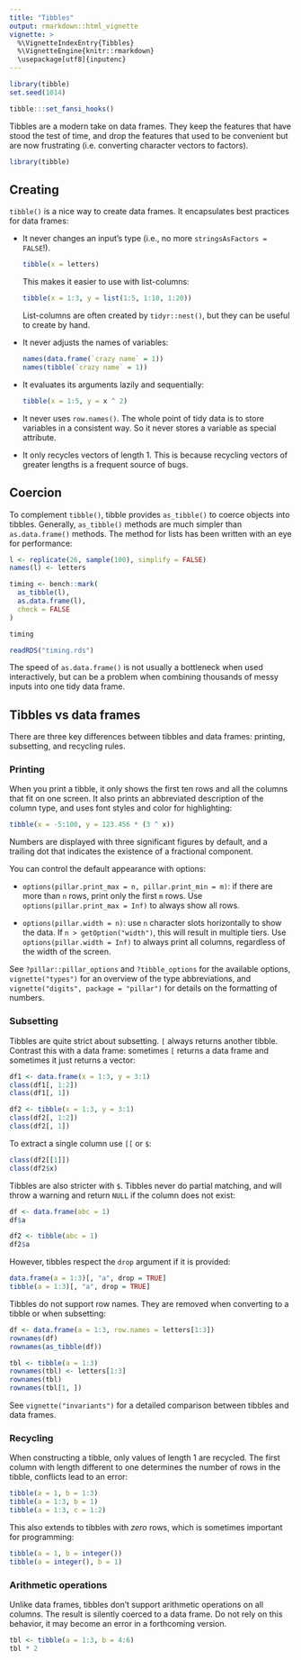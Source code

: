 ```yaml
---
title: "Tibbles"
output: rmarkdown::html_vignette
vignette: >
  %\VignetteIndexEntry{Tibbles}
  %\VignetteEngine{knitr::rmarkdown}
  \usepackage[utf8]{inputenc}
---
```


```r
library(tibble)
set.seed(1014)

tibble:::set_fansi_hooks()
```

Tibbles are a modern take on data frames.
They keep the features that have stood the test of time, and drop the features that used to be convenient but are now frustrating (i.e.
converting character vectors to factors).

```r
library(tibble)
```


## Creating

`tibble()` is a nice way to create data frames.
It encapsulates best practices for data frames:

  * It never changes an input's type (i.e., no more `stringsAsFactors = FALSE`!).

    ```r
    tibble(x = letters)
    ```

    This makes it easier to use with list-columns:

    ```r
    tibble(x = 1:3, y = list(1:5, 1:10, 1:20))
    ```

    List-columns are often created by `tidyr::nest()`, but they can be useful to
    create by hand.

  * It never adjusts the names of variables:

    ```r
    names(data.frame(`crazy name` = 1))
    names(tibble(`crazy name` = 1))
    ```

  * It evaluates its arguments lazily and sequentially:

    ```r
    tibble(x = 1:5, y = x ^ 2)
    ```

  * It never uses `row.names()`.
    The whole point of tidy data is to store variables in a consistent way.
    So it never stores a variable as special attribute.

  * It only recycles vectors of length 1.
    This is because recycling vectors of greater lengths is a frequent source of bugs.

## Coercion

To complement `tibble()`, tibble provides `as_tibble()` to coerce objects into tibbles.
Generally, `as_tibble()` methods are much simpler than `as.data.frame()` methods.
The method for lists has been written with an eye for performance:

```r
l <- replicate(26, sample(100), simplify = FALSE)
names(l) <- letters

timing <- bench::mark(
  as_tibble(l),
  as.data.frame(l),
  check = FALSE
)

timing
```

```r
readRDS("timing.rds")
```

The speed of `as.data.frame()` is not usually a bottleneck when used interactively, but can be a problem when combining thousands of messy inputs into one tidy data frame.

## Tibbles vs data frames

There are three key differences between tibbles and data frames: printing, subsetting, and recycling rules.

### Printing

When you print a tibble, it only shows the first ten rows and all the columns that fit on one screen.
It also prints an abbreviated description of the column type, and uses font styles and color for highlighting:

```r
tibble(x = -5:100, y = 123.456 * (3 ^ x))
```

Numbers are displayed with three significant figures by default, and a trailing dot that indicates the existence of a fractional component.

You can control the default appearance with options:

* `options(pillar.print_max = n, pillar.print_min = m)`: if there are more than `n` rows, print only the first `m` rows.
  Use `options(pillar.print_max = Inf)` to always show all rows.

* `options(pillar.width = n)`: use `n` character slots horizontally to show the data. If `n > getOption("width")`, this will result in multiple tiers. Use `options(pillar.width = Inf)` to always print all columns, regardless of the width of the screen.

See `?pillar::pillar_options` and `?tibble_options` for the available options, `vignette("types")` for an overview of the type abbreviations, and `vignette("digits", package = "pillar")` for details on the formatting of numbers.

### Subsetting

Tibbles are quite strict about subsetting.
`[` always returns another tibble.
Contrast this with a data frame: sometimes `[` returns a data frame and sometimes it just returns a vector:

```r
df1 <- data.frame(x = 1:3, y = 3:1)
class(df1[, 1:2])
class(df1[, 1])

df2 <- tibble(x = 1:3, y = 3:1)
class(df2[, 1:2])
class(df2[, 1])
```

To extract a single column use `[[` or `$`:

```r
class(df2[[1]])
class(df2$x)
```

Tibbles are also stricter with `$`.
Tibbles never do partial matching, and will throw a warning and return `NULL` if the column does not exist:

```r
df <- data.frame(abc = 1)
df$a

df2 <- tibble(abc = 1)
df2$a
```

However, tibbles respect the `drop` argument if it is provided:

```r
data.frame(a = 1:3)[, "a", drop = TRUE]
tibble(a = 1:3)[, "a", drop = TRUE]
```

Tibbles do not support row names.
They are removed when converting to a tibble or when subsetting:

```r
df <- data.frame(a = 1:3, row.names = letters[1:3])
rownames(df)
rownames(as_tibble(df))

tbl <- tibble(a = 1:3)
rownames(tbl) <- letters[1:3]
rownames(tbl)
rownames(tbl[1, ])
```

See `vignette("invariants")` for a detailed comparison between tibbles and data frames.


### Recycling

When constructing a tibble, only values of length 1 are recycled.
The first column with length different to one determines the number of rows in the tibble, conflicts lead to an error:

```r
tibble(a = 1, b = 1:3)
tibble(a = 1:3, b = 1)
tibble(a = 1:3, c = 1:2)
```

This also extends to tibbles with *zero* rows, which is sometimes important for programming:

```r
tibble(a = 1, b = integer())
tibble(a = integer(), b = 1)
```


### Arithmetic operations

Unlike data frames, tibbles don't support arithmetic operations on all columns.
The result is silently coerced to a data frame.
Do not rely on this behavior, it may become an error in a forthcoming version.

```r
tbl <- tibble(a = 1:3, b = 4:6)
tbl * 2
```
